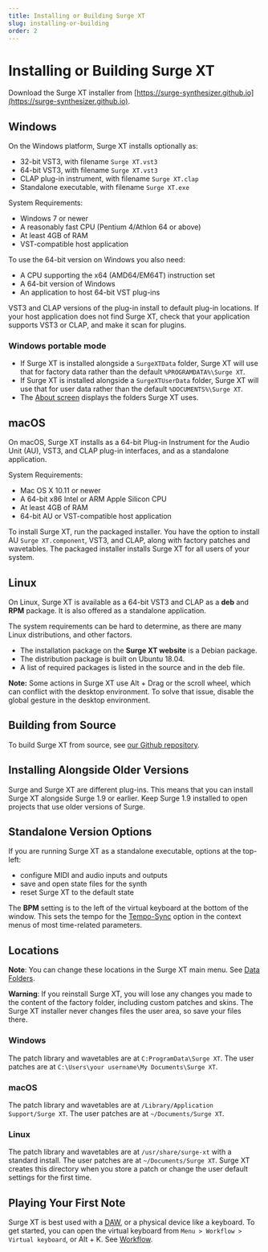 ```yaml
---
title: Installing or Building Surge XT
slug: installing-or-building
order: 2
---
```


# Installing or Building Surge XT

Download the Surge XT installer from [https://surge-synthesizer.github.io](https://surge-synthesizer.github.io).


## Windows

On the Windows platform, Surge XT installs optionally as:

- 32-bit VST3, with filename `Surge XT.vst3`
- 64-bit VST3, with filename `Surge XT.vst3`
- CLAP plug-in instrument, with filename `Surge XT.clap`
- Standalone executable, with filename `Surge XT.exe`

System Requirements:

- Windows 7 or newer
- A reasonably fast CPU (Pentium 4/Athlon 64 or above)
- At least 4GB of RAM
- VST-compatible host application

To use the 64-bit version on Windows you also need:

- A CPU supporting the x64 (AMD64/EM64T) instruction set
- A 64-bit version of Windows
- An application to host 64-bit VST plug-ins

VST3 and CLAP versions of the plug-in install to default plug-in locations.
If your host application does not find Surge XT, check that your application supports VST3 or CLAP,
and make it scan for plugins.

### Windows portable mode

- If Surge XT is installed alongside a `SurgeXTData` folder, Surge XT will use that for factory data rather than the default `%PROGRAMDATA%\Surge XT`.
- If Surge XT is installed alongside a `SurgeXTUserData` folder, Surge XT will use that for user data rather than the default `%DOCUMENTS%\Surge XT`.
- The [About screen](#about-surge-xt) displays the folders Surge XT uses.


## macOS

On macOS, Surge XT installs as a 64-bit Plug-in Instrument for the Audio Unit (AU), VST3, and CLAP plug-in interfaces,
and as a standalone application.

System Requirements:

- Mac OS X 10.11 or newer
- A 64-bit x86 Intel or ARM Apple Silicon CPU
- At least 4GB of RAM
- 64-bit AU or VST-compatible host application

To install Surge XT, run the packaged installer. You have the option to install AU `Surge XT.component`, VST3,
and CLAP, along with factory patches and wavetables. The packaged installer installs Surge XT for all users
of your system.


## Linux

On Linux, Surge XT is available as a 64-bit VST3 and CLAP as a **deb** and **RPM** package.
It is also offered as a standalone application.

The system requirements can be hard to determine, as there are many Linux distributions, and other factors.

- The installation package on the **Surge XT website** is a Debian package.
- The distribution package is built on Ubuntu 18.04.
- A list of required packages is listed in the source and in the deb file.

**Note:** Some actions in Surge XT use Alt + Drag or the scroll wheel, which can conflict with the desktop
environment. To solve that issue, disable the global gesture in the desktop environment.


## Building from Source

To build Surge XT from source, see
[our Github repository](https://github.com/surge-synthesizer/surge).


## Installing Alongside Older Versions

Surge and Surge XT are different plug-ins. This means that you can install Surge XT alongside Surge 1.9 or earlier.
Keep Surge 1.9 installed to open projects that use older versions of Surge.


## Standalone Version Options

If you are running Surge XT as a standalone executable, options at the top-left:
- configure MIDI and audio inputs and outputs
- save and open state files for the synth
- reset Surge XT to the default state

The **BPM** setting is to the left of the virtual keyboard at the bottom of the window.
This sets the tempo for the [Tempo-Sync](#tempo-sync) option in the context menus of most time-related parameters.


## Locations

**Note**: You can change these locations in the Surge XT main menu. See [Data Folders](#data-folders).

**Warning**: If you reinstall Surge XT, you will lose any changes you made to the content of the factory folder,
including custom patches and skins.
The Surge XT installer never changes files the user area, so save your files there.

### Windows

The patch library and wavetables are at `C:ProgramData\Surge XT`.
The user patches are at `C:\Users\your username\My Documents\Surge XT`.

### macOS

The patch library and wavetables are at `/Library/Application Support/Surge XT`.
The user patches are at `~/Documents/Surge XT`.

### Linux

The patch library and wavetables are at `/usr/share/surge-xt` with a standard install.
The user patches are at `~/Documents/Surge XT`. Surge XT creates this directory when you store a patch
or change the user default settings for the first time.


## Playing Your First Note

Surge XT is best used with a [DAW](https://en.wikipedia.org/wiki/Digital_audio_workstation), or a physical device
like a keyboard. To get started, you can open the virtual keyboard from `Menu > Workflow > Virtual keyboard`,
or Alt + K. See [Workflow](#workflow).
